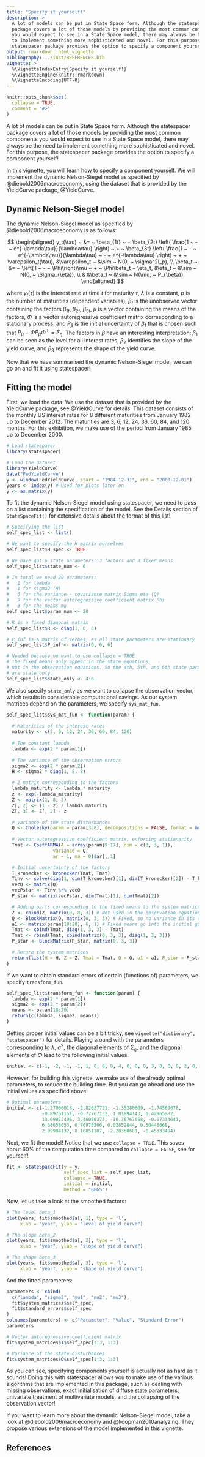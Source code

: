 ```yaml
---
title: "Specify it yourself!"
description: >
  A lot of models can be put in State Space form. Although the statespacer 
  package covers a lot of those models by providing the most common components
  you would expect to see in a State Space model, there may always be the need
  to implement something more sophisticated and novel. For this purpose, the
  statespacer package provides the option to specify a component yourself!
output: rmarkdown::html_vignette
bibliography: ../inst/REFERENCES.bib
vignette: >
  %\VignetteIndexEntry{Specify it yourself!}
  %\VignetteEngine{knitr::rmarkdown}
  %\VignetteEncoding{UTF-8}
---
```


```r
knitr::opts_chunk$set(
  collapse = TRUE,
  comment = "#>"
)
```

A lot of models can be put in State Space form. Although the statespacer package covers a lot of those models by providing the most common components you would expect to see in a State Space model, there may always be the need to implement something more sophisticated and novel. For this purpose, the statespacer package provides the option to specify a component yourself!

In this vignette, you will learn how to specify a component yourself. We will implement the dynamic Nelson-Siegel model as specified by @diebold2006macroeconomy, using the dataset that is provided by the YieldCurve package, @YieldCurve. 

## Dynamic Nelson-Siegel model
The dynamic Nelson-Siegel model as specified by @diebold2006macroeconomy is as follows:

$$
\begin{aligned}
 y_t(\tau) ~ &= ~ \beta_{1t} ~ + \beta_{2t} \left( \frac{1 ~ - ~ e^{-\lambda\tau}}{\lambda\tau}  \right) ~ + ~ \beta_{3t} \left( \frac{1 ~ - ~ e^{-\lambda\tau}}{\lambda\tau} ~ - ~ e^{-\lambda\tau}  \right) ~ + ~ \varepsilon_t(\tau), &\varepsilon_t ~ &\sim ~ N(0, ~ \sigma^2I_p), \\
 \beta_t ~ &= ~ \left( I ~ - ~ \Phi\right)\mu ~ + ~ \Phi\beta_t + \eta_t, &\eta_t ~ &\sim ~ N(0, ~ \Sigma_{\eta}), \\ 
  & &\beta_1 ~ &\sim ~ N(\mu, ~ P_{\beta}),
\end{aligned}
$$

where $y_t(\tau)$ is the interest rate at time $t$ for maturity $\tau$, $\lambda$ is a constant, $p$ is the number of maturities (dependent variables), $\beta_t$ is the unobserved vector containing the factors $\beta_{1t}$, $\beta_{2t}$, $\beta_{3t}$, $\mu$ is a vector containing the means of the factors, $\Phi$ is a vector autoregressive coefficient matrix corresponding to a stationary process, and $P_\beta$ is the initial uncertainty of $\beta_1$ that is chosen such that $P_\beta ~ - ~ \Phi P_\beta \Phi^{\top} ~ = ~ \Sigma_\eta$. The factors in $\beta$ have an interesting interpretation: $\beta_1$ can be seen as the level for all interest rates, $\beta_2$ identifies the slope of the yield curve, and $\beta_3$ represents the shape of the yield curve.

Now that we have summarised the dynamic Nelson-Siegel model, we can go on and fit it using statespacer!

## Fitting the model
First, we load the data. We use the dataset that is provided by the YieldCurve package, see @YieldCurve for details. This dataset consists of the monthly US interest rates for 8 different maturities from January 1982 up to December 2012. The maturities are 3, 6, 12, 24, 36, 60, 84, and 120 months. For this exhibition, we make use of the period from January 1985 up to December 2000.

```r
# Load statespacer
library(statespacer)

# Load the dataset
library(YieldCurve)
data("FedYieldCurve")
y <- window(FedYieldCurve, start = "1984-12-31", end = "2000-12-01")
years <- index(y) # Used for plots later on
y <- as.matrix(y)
```

To fit the dynamic Nelson-Siegel model using statespacer, we need to pass on a list containing the specification of the model. See the Details section of `StateSpaceFit()` for extensive details about the format of this list!

```r
# Specifying the list
self_spec_list <- list()

# We want to specify the H matrix ourselves
self_spec_list$H_spec <- TRUE

# We have got 6 state parameters: 3 factors and 3 fixed means
self_spec_list$state_num <- 6

# In total we need 20 parameters:
#   1 for lambda
#   1 for sigma2 (H)
#   6 for the variance - covariance matrix Sigma_eta (Q)
#   9 for the vector autoregressive coefficient matrix Phi
#   3 for the means mu
self_spec_list$param_num <- 20

# R is a fixed diagonal matrix
self_spec_list$R <- diag(1, 6, 6)

# P_inf is a matrix of zeroes, as all state parameters are stationary
self_spec_list$P_inf <- matrix(0, 6, 6)

# Needed because we want to use collapse = TRUE
# The fixed means only appear in the state equations, 
# not in the observation equations. So the 4th, 5th, and 6th state parameters
# are state_only.
self_spec_list$state_only <- 4:6
```

We also specify `state_only` as we want to collapse the observation vector, which results in considerable computational savings.
As our system matrices depend on the parameters, we specify `sys_mat_fun`.

```r
self_spec_list$sys_mat_fun <- function(param) {
  
  # Maturities of the interest rates
  maturity <- c(3, 6, 12, 24, 36, 60, 84, 120)
  
  # The constant lambda
  lambda <- exp(2 * param[1])
  
  # The variance of the observation errors
  sigma2 <- exp(2 * param[2])
  H <- sigma2 * diag(1, 8, 8)

  # Z matrix corresponding to the factors
  lambda_maturity <- lambda * maturity
  z <- exp(-lambda_maturity)
  Z <- matrix(1, 8, 3)
  Z[, 2] <- (1 - z) / lambda_maturity
  Z[, 3] <- Z[, 2] - z

  # Variance of the state disturbances
  Q <- Cholesky(param = param[3:8], decompositions = FALSE, format = matrix(1, 3, 3))
  
  # Vector autoregressive coefficient matrix, enforcing stationarity
  Tmat <- CoeffARMA(A = array(param[9:17], dim = c(3, 3, 1)),
                 variance = Q,
                 ar = 1, ma = 0)$ar[,,1]

  # Initial uncertainty of the factors
  T_kronecker <- kronecker(Tmat, Tmat)
  Tinv <- solve(diag(1, dim(T_kronecker)[1], dim(T_kronecker)[2]) - T_kronecker)
  vecQ <- matrix(Q)
  vecPstar <- Tinv %*% vecQ
  P_star <- matrix(vecPstar, dim(Tmat)[1], dim(Tmat)[2])

  # Adding parts corresponding to the fixed means to the system matrices
  Z <- cbind(Z, matrix(0, 8, 3)) # Not used in the observation equation
  Q <- BlockMatrix(Q, matrix(0, 3, 3)) # Fixed, so no variance in its errors
  a1 <- matrix(param[18:20], 6, 1) # Fixed means go into the initial guess
  Tmat <- cbind(Tmat, diag(1, 3, 3) - Tmat)
  Tmat <- rbind(Tmat, cbind(matrix(0, 3, 3), diag(1, 3, 3)))
  P_star <- BlockMatrix(P_star, matrix(0, 3, 3))

  # Return the system matrices
  return(list(H = H, Z = Z, Tmat = Tmat, Q = Q, a1 = a1, P_star = P_star))
}
```

If we want to obtain standard errors of certain (functions of) parameters, we specify `transform_fun`.

```r
self_spec_list$transform_fun <- function(param) {
  lambda <- exp(2 * param[1])
  sigma2 <- exp(2 * param[2])
  means <- param[18:20]
  return(c(lambda, sigma2, means))
}
```

Getting proper initial values can be a bit tricky, see `vignette("dictionary", "statespacer")` for details. Playing around with the parameters corresponding to $\lambda$, $\sigma^2$, the diagonal elements of $\Sigma_\eta$, and the diagonal elements of $\Phi$ lead to the following initial values:

```r
initial <- c(-1, -2, -1, -1, 1, 0, 0, 0, 4, 0, 0, 0, 3, 0, 0, 0, 2, 0, 0, 0)
```

However, for building this vignette, we make use of the already optimal parameters, to reduce the building time. But you can go ahead and use the initial values as specified above!

```r
# Optimal parameters
initial <- c(-1.27000018, -2.82637721, -1.35280609, -1.74569078,
             -0.89761151, -0.77767132, 1.01894143, 0.42965982,
             13.69072496, 3.46050373, -10.36767668, -0.07334641,
             6.68658053, 0.76975206, 0.02852844, 0.50448668,
             2.99984132, 8.16851107, -2.28360681, -0.45333494)
```

Next, we fit the model! Notice that we use `collapse = TRUE`. This saves about $60\%$ of the computation time compared to `collapse = FALSE`, see for yourself!

```r
fit <- StateSpaceFit(y = y,
                     self_spec_list = self_spec_list,
                     collapse = TRUE,
                     initial = initial,
                     method = "BFGS")
```

Now, let us take a look at the smoothed factors:

```r
# The level beta_1
plot(years, fit$smoothed$a[, 1], type = 'l', 
     xlab = "year", ylab = "level of yield curve")

# The slope beta_2
plot(years, fit$smoothed$a[, 2], type = 'l',
     xlab = "year", ylab = "slope of yield curve")

# The shape beta_3
plot(years, fit$smoothed$a[, 3], type = 'l',
     xlab = "year", ylab = "shape of yield curve")
```

And the fitted parameters:
```r
parameters <- cbind(
  c("lambda", "sigma2", "mu1", "mu2", "mu3"), 
  fit$system_matrices$self_spec,
  fit$standard_errors$self_spec
)
colnames(parameters) <- c("Parameter", "Value", "Standard Error")
parameters

# Vector autoregressive coefficient matrix
fit$system_matrices$T$self_spec[1:3, 1:3]

# Variance of the state disturbances
fit$system_matrices$Q$self_spec[1:3, 1:3]
```

As you can see, specifying components yourself is actually not as hard as it sounds! Doing this with statespacer allows you to make use of the various algorithms that are implemented in this package, such as dealing with missing observations, exact initialisation of diffuse state parameters, univariate treatment of multivariate models, and the collapsing of the observation vector!

If you want to learn more about the dynamic Nelson-Siegel model, take a look at @diebold2006macroeconomy and @koopman2010analyzing. They propose various extensions of the model implemented in this vignette.

## References
